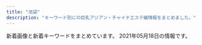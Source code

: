 ```yaml
---
title: "池袋"
description: "キーワード別にの巨乳アジアン・チャイナエステ嬢情報をまとめました。"
---
```


新着画像と新着キーワードをまとめています。
2021年05月18日の情報です。

<DmmAffiliateIns />
<KeywordTable
  shops={
    [
    {
        "img_links": [
            "http://es-manzokudou.com/images/info_07.png",
            "http://es-manzokudou.com/images/index_27.jpg",
            "http://es-manzokudou.com/uploads/36735dc9d436a790f344c57635a3a44f.jpg",
            "http://es-manzokudou.com/uploads/d0fdd8f6b16eaf7d5013c7d285fed2e3.jpg",
            "http://es-manzokudou.com/uploads/40fc21d31595f51aaf89793b1f68617b.jpg",
            "http://es-manzokudou.com/images/index_21.jpg",
            "http://es-manzokudou.com/uploads/88aa8f906b0332cb40ad4429c8e7b758.jpg",
            "http://es-manzokudou.com/images/index_24.jpg",
            "http://es-manzokudou.com/uploads/0d826c16062de1388c242e2f77eb7cd6.jpg",
            "http://es-manzokudou.com/images/index_05.jpg",
            "http://es-manzokudou.com/images/index_14.jpg",
            "http://es-manzokudou.com/uploads/33e3f16ac4ad0cce4991bcbf73f4ed57.jpg",
            "http://es-manzokudou.com/uploads/e29aa67ee54566513e4e34114bfdc7b9.jpg",
            "http://es-manzokudou.com/uploads/da9811a4171f2ec42d7c9a8567e79d8c.jpg",
            "http://es-manzokudou.com/images/link_09.jpg",
            "http://es-manzokudou.com/images/index_30.jpg",
            "http://es-manzokudou.com/uploads/f66d763bd48ac5f51969e4311ac7af5c.jpg",
            "http://es-manzokudou.com/images/index_08.jpg",
            "http://es-manzokudou.com/images/info_09.png",
            "http://es-manzokudou.com/uploads/6eeb47bf176bb33d310cc4b85e6877cd.jpg",
            "http://es-manzokudou.com/images/girls_09.jpg",
            "http://es-manzokudou.com/images/index_23.jpg",
            "http://es-manzokudou.com/images/index_09.jpg",
            "http://es-manzokudou.com/uploads/356177edff3d3b7efc4a77022debc8aa.jpg",
            "http://es-manzokudou.com/images/index_29.jpg",
            "http://es-manzokudou.com/uploads/de54f16df04e0df8ae07ab990b8c9fd2.jpg",
            "http://es-manzokudou.com/uploads/4a9bc6863322924a09070162269c7415.jpg",
            "http://es-manzokudou.com/uploads/8a1fb58d0b110680c2356994ca8efb25.jpg",
            "http://es-manzokudou.com/uploads/9f77b9b12f9cf11fcb013974ba368064.jpg",
            "http://es-manzokudou.com/uploads/0796672f7c59948334658998a3c55cdb.jpg",
            "http://es-manzokudou.com/images/index_13.jpg",
            "http://es-manzokudou.com/images/index_03.jpg",
            "http://es-manzokudou.com/uploads/59a8a61377564fb64b48427e84e4243f.jpg",
            "http://es-manzokudou.com/uploads/dedff2c11ab7aaa841a9cf2747a8406c.jpg",
            "http://es-manzokudou.com/uploads/d89fe15ae91cbe6757df76651ba2bafb.jpg",
            "http://es-manzokudou.com/images/index_04.jpg",
            "http://es-manzokudou.com/images/service_09.jpg",
            "http://es-manzokudou.com/uploads/209ba11412c2c128b5dfbdb8cfef6faa.jpg",
            "http://es-manzokudou.com/uploads/efbc511fca65f9baeae51ee52426cc0e.jpg",
            "http://es-manzokudou.com/uploads/801bf12e5eb5d7775a0d06c4314059a8.jpg",
            "http://es-manzokudou.com/images/interior_09.jpg",
            "http://es-manzokudou.com/images/index_22.jpg",
            "http://es-manzokudou.com/images/info_02.png",
            "http://es-manzokudou.com/uploads/62c2e989f1be95fc8e01be85b464d514.jpg",
            "http://www.cmfm2.jp/images/over_thumb_l.png",
            "http://es-manzokudou.com/uploads/6d01aeb80d9d599f91829439c8d1cce9.jpg",
            "http://es-manzokudou.com/uploads/1e5aff376576a255098bc7597386a028.jpg",
            "http://es-manzokudou.com/uploads/200f500725d3f15233d981ad9b5e6b9a.jpg",
            "http://es-manzokudou.com/uploads/b7f36d45469210b381ecb79a0e05a347.jpg",
            "http://es-manzokudou.com/uploads/ce9c20b274548d8d7fc88ffba3feb6b8.jpg",
            "http://es-manzokudou.com/images/index_15.jpg",
            "http://es-manzokudou.com/images/girls_11.jpg",
            "http://es-manzokudou.com/images/index_28.jpg",
            "http://es-manzokudou.com/uploads/275d5f397baa63db8424c86d5d6237cf.jpg",
            "http://es-manzokudou.com/images/index_06.jpg",
            "http://es-manzokudou.com/images/index_31.jpg",
            "http://es-manzokudou.com/images/index_01.jpg",
            "http://es-manzokudou.com/images/info_01.png",
            "http://es-manzokudou.com/images/index_02.jpg",
            "http://es-manzokudou.com/uploads/d71f74498ca17396d022ba9a4df966f3.jpg",
            "http://es-manzokudou.com/uploads/c7f77c3ead6ef13dab668a39ed78609c.jpg",
            "http://es-manzokudou.com/uploads/0b1795e88117182a477ab05f88143541.jpg",
            "http://es-manzokudou.com/uploads/848e0db3804d1d3c823537204d67f5aa.jpg",
            "http://es-manzokudou.com/images/info_05.png",
            "http://es-manzokudou.com/images/index_17.jpg",
            "http://es-manzokudou.com/images/index_07.jpg",
            "http://es-manzokudou.com/uploads/e0558d7d118d3983ed620237423a6a17.jpg",
            "http://es-manzokudou.com/uploads/7284e4ffc051cbb8c074a8c30390ce68.jpg",
            "http://es-manzokudou.com/uploads/4638ddb6f986a671b148647ba616100a.jpg",
            "http://es-manzokudou.com/images/index_19.jpg",
            "http://es-manzokudou.com/images/info_04.png",
            "http://es-manzokudou.com/images/index_11.jpg",
            "http://es-manzokudou.com/uploads/8ec0af3b4889c07ab76ccbed51b2b813.jpg",
            "http://es-manzokudou.com/uploads/13ab049cc45dea80b43d33b6b7108f00.jpg",
            "http://es-manzokudou.com/images/service_10.jpg",
            "http://es-manzokudou.com/uploads/7b043aa15c9a9920550a2b92ec6be546.jpg",
            "http://es-manzokudou.com/images/index_16.jpg",
            "http://es-manzokudou.com/images/interior_10.jpg",
            "http://es-manzokudou.com/uploads/c92c85411d427aeda4e82379f413bfc5.jpg",
            "http://es-manzokudou.com/uploads/b3126b220ec550d17cf3d4ceaa0d5f91.jpg"
        ],
        "keywords": {
            "C": 10,
            "87": 8,
            "86": 7,
            "88": 2,
            "D": 7,
            "84": 1
        },
        "url": "http://es-manzokudou.com/",
        "station": "JR\u6c60\u888b\u99c5\u6771\u53e3",
        "name": "\u6e80\u8db3\u5802"
    },
    {
        "keywords": {},
        "name": "\u30b9\u30de\u30a4\u30eb",
        "url": "http://iris.iest.info/",
        "station": "JR\u6c60\u888b\u99c5\u6771\u53e3",
        "img_links": []
    },
    {
        "url": "http://awakoku.net/",
        "img_links": [
            "http://awakoku.net/girls/noimage.jpg",
            "http://awakoku.net/girls/misaki2.jpg",
            "http://awakoku.net/girls/mina2.jpg",
            "http://awakoku.net/girls/sakura1.jpg",
            "http://awakoku.net/girls/yuri2.jpg",
            "http://awakoku.net/image/pickup.jpg",
            "http://awakoku.net/girls/hana1.jpg",
            "http://manpuku-web2.sakura.ne.jp/awakoku/image/header.jpg",
            "http://awakoku.net/girls/nagisa1.jpg",
            "http://awakoku.net/girls/misaki1.jpg",
            "http://awakoku.net/girls/mina1.jpg",
            "http://awakoku.net/girls/nagisa2.jpg",
            "http://awakoku.net/girls/kana1.jpg",
            "http://awakoku.net/girls/saki1.jpg",
            "http://awakoku.net/girls/nana11.jpg",
            "http://awakoku.net/girls/aya1.jpg",
            "http://awakoku.net/girls/yumi.jpg",
            "http://awakoku.net/girls/hana2.jpg",
            "http://awakoku.net/girls/ami1.jpg",
            "http://awakoku.net/girls/kana2.jpg",
            "http://awakoku.net/girls/yuri1.jpg",
            "http://awakoku.net/girls/nana22.jpg",
            "http://awakoku.net/topics/img/7-1.jpg"
        ],
        "station": "JR\u6c60\u888b\u99c5\u897f\u53e3",
        "keywords": {
            "87": 3,
            "E": 2,
            "83": 4,
            "85": 2,
            "88": 2,
            "84": 2,
            "F": 1,
            "86": 1,
            "C": 22
        },
        "name": "\u30a2\u30ef\u56fd\u515a"
    },
    {
        "name": "\u30b7\u30e3\u30fc\u30ed\u30c3\u30c8\u59eb",
        "keywords": {
            "87": 1,
            "C": 20,
            "85": 11,
            "E": 1,
            "D": 4,
            "82": 2,
            "89": 3,
            "88": 1,
            "86": 3
        },
        "url": "http://www.i-rlx.info/",
        "station": "JR\u6c60\u888b\u99c5\u897f\u53e3(\u5317)",
        "img_links": [
            "http://www.i-rlx.info/images/upload/thumb/9e42414005a99f48.jpg",
            "http://www.i-rlx.info/girl/08.jpg",
            "http://www.i-rlx.info/images/upload/thumb/5f15caf7f272770f.jpg",
            "http://www.i-rlx.info/images/upload/c3c01fea3cdcaa08.jpg",
            "http://www.i-rlx.info/images/index_24.jpg",
            "http://www.i-rlx.info/images/index_14.jpg",
            "http://www.i-rlx.info/images/rec.jpg",
            "http://www.i-rlx.info/girl/04.jpg",
            "http://www.i-rlx.info/images/index_35_01.jpg",
            "http://www.i-rlx.info/i/room/r04.jpg",
            "http://www.i-rlx.info/images/index_27.jpg",
            "http://www.i-rlx.info/images/index_34.jpg",
            "http://www.i-rlx.info/images/upload/thumb/bc0752fe4e53b8c6.jpg",
            "http://www.i-rlx.info/girl/01.jpg",
            "http://www.i-rlx.info/images/03.jpg",
            "http://www.i-rlx.info/girl/05.jpg",
            "http://www.i-rlx.info/images/rec_16.jpg",
            "http://www.i-rlx.info/images/index_11.jpg",
            "http://www.i-rlx.info/girl/06.jpg",
            "http://www.i-rlx.info/images/sub_21.jpg",
            "http://www.i-rlx.info/images/index_09.jpg",
            "http://www.i-rlx.info/images/upload/888936484d714117.jpg",
            "http://www.i-rlx.info/images/upload/thumb/c9993cc2167b7dc9.jpg",
            "http://www.i-rlx.info/images/index_39.jpg",
            "http://www.i-rlx.info/i/room/r03.jpg",
            "http://www.i-rlx.info/images/upload/thumb/549fe7e03db1e8fc.jpg",
            "http://www.i-rlx.info/images/index_17.jpg",
            "http://www.i-rlx.info/images/info_16.jpg",
            "http://www.i-rlx.info/images/upload/9e42414005a99f48.jpg",
            "http://www.i-rlx.info/i/girl/01.jpg",
            "http://www.i-rlx.info/images/index_18.jpg",
            "http://www.i-rlx.info/images/upload/thumb/eeb5d9caa554018e.jpg",
            "http://www.i-rlx.info/images/sub_18.jpg",
            "http://www.i-rlx.info/images/upload/19b76df66faf0b12.jpg",
            "http://www.i-rlx.info/images/upload/bb2bfea87a6127cc.jpg",
            "http://www.i-rlx.info/images/index_07.jpg",
            "http://www.i-rlx.info/images/index_15.jpg",
            "http://www.i-rlx.info/images/upload/thumb/a31aa89cc9329b66.jpg",
            "http://www.i-rlx.info/girl/02.jpg",
            "http://www.i-rlx.info/images/upload/d9467bde93e01a59.jpg",
            "http://www.i-rlx.info/girl/018.jpg",
            "http://www.i-rlx.info/images/upload/thumb/b0bbe23232bed8aa.jpg",
            "http://www.i-rlx.info/images/index_31.jpg",
            "http://www.i-rlx.info/images/upload/7d800b2f3fde617b.jpg",
            "http://www.i-rlx.info/images/upload/ac8e7ec3ac179feb.jpg",
            "http://www.i-rlx.info/images/index_08.jpg",
            "http://www.i-rlx.info/images/index_03.jpg",
            "http://www.i-rlx.info/images/upload/thumb/dc8f1b616e622b2a.jpg",
            "http://www.i-rlx.info/images/upload/thumb/888936484d714117.jpg",
            "http://www.i-rlx.info/images/upload/thumb/bb2bfea87a6127cc.jpg",
            "http://www.i-rlx.info/images/index_20.jpg",
            "http://www.i-rlx.info/images/index_22.jpg",
            "http://www.i-rlx.info/images/index_37.jpg",
            "http://www.i-rlx.info/images/info.jpg",
            "http://www.i-rlx.info/images/index_36.jpg",
            "http://www.i-rlx.info/images/upload/a31aa89cc9329b66.jpg",
            "http://www.i-rlx.info/images/upload/4d0e657eefdddf42.jpg",
            "http://www.i-rlx.info/i/girl/03.jpg",
            "http://www.i-rlx.info/images/index_10.jpg",
            "http://www.i-rlx.info/images/index_19.jpg",
            "http://www.i-rlx.info/images/upload/thumb/7d800b2f3fde617b.jpg",
            "http://www.i-rlx.info/i/girl/02.jpg",
            "http://www.i-rlx.info/images/index_33.jpg",
            "http://www.i-rlx.info/images/index_12.jpg",
            "http://www.i-rlx.info/images/upload/bb8a47bc98c64e87.jpg",
            "http://www.i-rlx.info/images/upload/thumb/22c78aefa047b678.jpg",
            "http://www.i-rlx.info/images/upload/thumb/d9467bde93e01a59.jpg",
            "http://www.i-rlx.info/images/index_29.jpg",
            "http://www.i-rlx.info/images/index_28.jpg",
            "http://www.i-rlx.info/girl/017.jpg",
            "http://www.i-rlx.info/images/upload/b0bbe23232bed8aa.jpg",
            "http://www.i-rlx.info/i/girl/04.jpg",
            "http://www.i-rlx.info/images/index_30.jpg",
            "http://www.i-rlx.info/images/index_02.jpg",
            "http://www.i-rlx.info/images/upload/c9993cc2167b7dc9.jpg",
            "http://www.i-rlx.info/images/upload/thumb/c3c01fea3cdcaa08.jpg",
            "http://www.i-rlx.info/i/girl/05.jpg",
            "http://www.i-rlx.info/images/upload/thumb/3a57edcf235cfd8e.jpg",
            "http://www.i-rlx.info/images/upload/thumb/19b76df66faf0b12.jpg",
            "http://www.i-rlx.info/i/room/r01.jpg",
            "http://www.i-rlx.info/images/index_26.jpg",
            "http://www.i-rlx.info/images/upload/5f15caf7f272770f.jpg",
            "http://www.i-rlx.info/images/upload/bc0752fe4e53b8c6.jpg",
            "http://www.i-rlx.info/images/index_13.jpg",
            "http://www.i-rlx.info/images/index_23.jpg",
            "http://www.i-rlx.info/images/index_01.jpg",
            "http://www.i-rlx.info/images/staff_16.jpg",
            "http://www.i-rlx.info/images/upload/eeb5d9caa554018e.jpg",
            "http://www.i-rlx.info/images/upload/95e8548329763630.jpg",
            "http://www.i-rlx.info/girl/07.jpg",
            "http://www.i-rlx.info/images/upload/thumb/4d0e657eefdddf42.jpg",
            "http://www.i-rlx.info/images/index_06.jpg",
            "http://www.i-rlx.info/images/upload/549fe7e03db1e8fc.jpg",
            "http://www.i-rlx.info/images/index_04.jpg",
            "http://www.i-rlx.info/images/upload/thumb/ac8e7ec3ac179feb.jpg",
            "http://www.i-rlx.info/images/upload/3a57edcf235cfd8e.jpg",
            "http://www.i-rlx.info/images/upload/22c78aefa047b678.jpg",
            "http://www.i-rlx.info/images/upload/dc8f1b616e622b2a.jpg",
            "http://www.i-rlx.info/images/upload/thumb/95e8548329763630.jpg",
            "http://www.i-rlx.info/i/room/r02.jpg",
            "http://www.i-rlx.info/images/upload/thumb/bb8a47bc98c64e87.jpg",
            "http://www.i-rlx.info/images/index_21.jpg"
        ]
    },
    {
        "img_links": [
            "http://new-paradise.net/images/kanna02.jpg",
            "http://new-paradise.net/images/noa.jpg",
            "http://new-paradise.net/images/misaki01.jpg",
            "http://new-paradise.net/images/a1.jpg",
            "http://new-paradise.net/images/misaki02.jpg",
            "http://new-paradise.net/images/up.png",
            "http://new-paradise.net/images/a2.jpg",
            "http://new-paradise.net/images/a4.jpg",
            "http://new-paradise.net/images/a5.jpg",
            "http://new-paradise.net/images/flash1.jpg",
            "http://new-paradise.net/images/a7.jpg",
            "http://new-paradise.net/images/g0.jpg",
            "http://new-paradise.net/images/itigo.jpg",
            "http://new-paradise.net/images/zi_staff.png",
            "http://new-paradise.net/images/a6.jpg",
            "http://new-paradise.net/images/down.png",
            "http://new-paradise.net/images/kiki.jpg",
            "http://new-paradise.net/images/info.jpg",
            "http://new-paradise.net/images/mobile.png",
            "http://new-paradise.net/images/r3.jpg",
            "http://new-paradise.net/images/a3.jpg",
            "http://new-paradise.net/images/kiki02.jpg",
            "http://new-paradise.net/images/honoka.jpg"
        ],
        "station": "JR\u6c60\u888b\u99c5\u897f\u53e3",
        "keywords": {},
        "name": "\u5fc3\u30d1\u30e9\u30c0\u30a4\u30b9",
        "url": "http://new-paradise.net/"
    },
    {
        "keywords": {},
        "station": "JR\u6c60\u888b\u99c5\u897f\u53e3",
        "url": "http://foryou-est.tokyo/",
        "img_links": [
            "http://foryou-est.tokyo/images/yuki.jpg",
            "http://foryou-est.tokyo/images/mika.jpg",
            "http://foryou-est.tokyo/images/up.png",
            "http://foryou-est.tokyo/images/kina.jpg",
            "http://foryou-est.tokyo/images/riri.jpg",
            "http://foryou-est.tokyo/images/zi_staff.png",
            "http://foryou-est.tokyo/images/sp03.jpg",
            "http://foryou-est.tokyo/images/aya.jpg",
            "http://foryou-est.tokyo/images/sp01.jpg",
            "http://foryou-est.tokyo/images/sp02.jpg",
            "http://foryou-est.tokyo/images/yumi.jpg",
            "http://foryou-est.tokyo/images/ai.jpg",
            "http://foryou-est.tokyo/images/down.png",
            "http://foryou-est.tokyo/images/flash1.jpg",
            "http://foryou-est.tokyo/images/emi.jpg",
            "http://foryou-est.tokyo/images/yuri.jpg",
            "http://foryou-est.tokyo/images/mobile.png"
        ],
        "name": "For You"
    },
    {
        "img_links": [
            "https://koi-tenshi.tyo.cm/images/sp_ico05.png",
            "https://koi-tenshi.tyo.cm/images/sp_ico06.png",
            "https://koi-tenshi.tyo.cm/photos/sites/8/2021/04/2021042906214275.jpg",
            "https://koi-tenshi.tyo.cm/photos/sites/8/2021/04/2021042906173487.jpg",
            "https://koi-tenshi.tyo.cm/images/info.jpg",
            "https://koi-tenshi.tyo.cm/images/sp_ico02.png",
            "https://koi-tenshi.tyo.cm/images/header_open.png",
            "https://koi-tenshi.tyo.cm/images/header_tel.png",
            "https://koi-tenshi.tyo.cm/images/sp_tel.png",
            "https://koi-tenshi.tyo.cm/images/end.png",
            "https://koi-tenshi.tyo.cm/photos/sites/8/2021/04/2021042906175895.jpg",
            "https://koi-tenshi.tyo.cm/images/sp_ico03.png",
            "https://koi-tenshi.tyo.cm/images/header_mail.png",
            "https://koi-tenshi.tyo.cm/images/sp_ico04.png",
            "https://koi-tenshi.tyo.cm/images/sp_ico01.png",
            "https://koi-tenshi.tyo.cm/photos/sites/8/2021/04/2021042906171256.jpg",
            "https://koi-tenshi.tyo.cm/images/sp_header.png"
        ],
        "keywords": {
            "C": 12,
            "85": 1,
            "86": 2,
            "88": 1,
            "D": 4
        },
        "url": "https://koi-tenshi.tyo.cm/",
        "station": "JR\u6c60\u888b\u99c5\u897f\u53e3(\u5317)",
        "name": "\u604b\u306e\u5929\u4f7f"
    },
    {
        "img_links": [
            "http://www.ccgirl.work/img/bana03.jpg",
            "http://ccgirl.work/staff/aya1.jpg",
            "http://www.ccgirl.work/staff/riri1.jpg",
            "http://www.ccgirl.work/img/interior.jpg",
            "http://www.ccgirl.work/staff/koko2.jpg",
            "http://www.ccgirl.work/staff/ai1.jpg",
            "http://www.ccgirl.work/staff/koko1.jpg",
            "http://www.ccgirl.work/img/s/s_qa.png",
            "http://ccgirl.work/staff/aya3.jpg",
            "http://www.ccgirl.work/staff/aya2.jpg",
            "http://ccgirl.work/staff/hana1.jpg",
            "http://ccgirl.work/img/interior.jpg",
            "http://ccgirl.work/img/contentsbottom.png",
            "http://ccgirl.work/img/icon/new.jpg",
            "http://ccgirl.work/staff/koko2.jpg",
            "http://ccgirl.work/staff/ai3.jpg",
            "http://ccgirl.work/staff/kayuri2.jpg",
            "http://www.ccgirl.work/img/bana02.jpg",
            "http://www.ccgirl.work/staff/hana1.jpg",
            "http://ccgirl.work/img/s/s_qa.png",
            "http://ccgirl.work/staff/aya2.jpg",
            "http://ccgirl.work/img/bana03.jpg",
            "http://ccgirl.work/staff/riri1.jpg",
            "http://ccgirl.work/staff/koko1.jpg",
            "http://ccgirl.work/staff/kayuri1.jpg",
            "http://www.ccgirl.work/staff/aya1.jpg",
            "http://ccgirl.work/img/bana02.jpg",
            "http://ccgirl.work/staff/ai2.jpg",
            "http://ccgirl.work/staff/ai1.jpg",
            "http://www.ccgirl.work/img/icon/new.jpg",
            "http://www.ccgirl.work/staff/aya3.jpg",
            "http://ccgirl.work/staff/kayuri3.jpg",
            "http://www.ccgirl.work/staff/kayuri1.jpg",
            "http://www.ccgirl.work/img/contentsbottom.png",
            "http://ccgirl.work/staff/riri2.jpg"
        ],
        "name": "\u73ca\u745a\u6d77\u5cb8",
        "url": "http://ccgirl.work/",
        "keywords": {
            "86": 30,
            "84": 46,
            "85": 14,
            "D": 30,
            "C": 65
        },
        "station": "JR\u6c60\u888b\u99c5\u6771\u53e3"
    },
    {
        "img_links": [
            "http://c-sun2.com/img/bar_grallery.png",
            "http://c-sun2.com/image/cast/cast_390_1_l.jpg",
            "http://c-sun2.com/img/topbar_camp.png",
            "http://c-sun2.com/image/cast/cast_485_1_l.jpg",
            "http://c-sun2.com/image/cast/cast_533_2_l.jpg",
            "http://c-sun2.com/image/cast/cast_485_2_l.jpg",
            "http://c-sun2.com/image/cast/cast_496_1_l.jpg",
            "http://c-sun2.com/img/header.jpg",
            "http://c-sun2.com/image/cast/cast_393_2_l.jpg",
            "http://c-sun2.com/image/cast/cast_360_2_l.jpg",
            "http://c-sun2.com/image/cast/cast_466_1_l.jpg",
            "http://c-sun2.com/image/cast/cast_492_1_l.jpg",
            "http://c-sun2.com/img/topbar_news.png",
            "http://c-sun2.com/image/cast/cast_471_2_l.jpg",
            "http://c-sun2.com/image/cast/cast_357_2_l.jpg",
            "http://c-sun2.com/image/cast/cast_473_1_l.jpg",
            "http://c-sun2.com/image/cast/cast_362_2_l.jpg",
            "http://c-sun2.com/image/cast/cast_473_2_l.jpg",
            "http://c-sun2.com/img/bar_profile.png",
            "http://c-sun2.com/image/cast/cast_393_1_l.jpg",
            "http://c-sun2.com/image/cast/cast_326_2_l.jpg",
            "http://c-sun2.com/image/cast/cast_534_2_l.jpg",
            "http://c-sun2.com/image/cast/cast_533_1_l.jpg",
            "http://c-sun2.com/img/event/camp3.jpg",
            "http://c-sun2.com/image/cast/cast_484_1_l.jpg",
            "http://c-sun2.com/image/cast/cast_326_1_l.jpg",
            "http://c-sun2.com/image/cast/cast_524_2_l.jpg",
            "http://c-sun2.com/image/cast/cast_453_1_l.jpg",
            "http://c-sun2.com/image/cast/cast_466_2_l.jpg",
            "http://c-sun2.com/image/cast/cast_471_1_l.jpg",
            "http://c-sun2.com/image/cast/cast_484_2_l.jpg",
            "http://c-sun2.com/img/bar_therapist.png",
            "http://c-sun2.com/image/cast/cast_362_1_l.jpg",
            "http://c-sun2.com/image/cast/cast_524_1_l.jpg",
            "http://c-sun2.com/image/cast/cast_496_2_l.jpg",
            "http://c-sun2.com/image/cast/cast_357_1_l.jpg",
            "http://c-sun2.com/image/cast/cast_534_1_l.jpg",
            "http://c-sun2.com/image/cast/cast_360_1_l.jpg",
            "http://c-sun2.com/image/cast/cast_453_2_l.jpg",
            "http://c-sun2.com/image/cast/cast_492_2_l.jpg",
            "http://c-sun2.com/image/cast/cast_580_1_l.jpg",
            "http://c-sun2.com/img/icon/new.png",
            "http://c-sun2.com/img/topbar_osusume.png",
            "http://c-sun2.com/image/shame/192_1_l.jpg",
            "http://c-sun2.com/image/cast/cast_390_2_l.jpg"
        ],
        "station": "JR\u6c60\u888b\u99c5\u897f\u53e3",
        "url": "http://c-sun2.com/",
        "name": "\u30b9\u30a4\u30fc\u30c8\u30de\u30c3\u30c8",
        "keywords": {
            "84": 8,
            "83": 10,
            "81": 4,
            "85": 4,
            "82": 10
        }
    },
    {
        "img_links": [
            "http://primore.jpest.net/uploads//sites/9/2020/06/aroma1.jpg",
            "http://primore.jpest.net/uploads//sites/9/2020/06/02.jpg",
            "http://primore.jpest.net/uploads//sites/9/2020/06/r2.jpg",
            "http://primore.jpest.net/uploads//sites/9/2020/06/r4.jpg",
            "http://primore.jpest.net/uploads//sites/9/2020/06/top-2.png",
            "http://primore.jpest.net/uploads//sites/9/2020/06/s2.jpg",
            "http://primore.jpest.net/uploads//sites/9/2020/06/01.jpg",
            "http://primore.jpest.net/uploads//sites/9/2020/06/aroma2.jpg",
            "http://primore.jpest.net/uploads//sites/9/2020/06/r3.jpg",
            "http://primore.jpest.net/uploads//sites/9/2020/06/r1.jpg",
            "http://primore.jpest.net/uploads//sites/9/2021/04/3.jpg",
            "http://primore.jpest.net/uploads//sites/9/2020/06/s4.jpg",
            "http://primore.jpest.net/uploads//sites/9/2021/04/1.jpg",
            "http://primore.jpest.net/uploads//sites/9/2020/06/r5.jpg",
            "http://primore.jpest.net/uploads//sites/9/2020/06/s3.jpg",
            "http://primore.jpest.net/uploads//sites/9/2020/06/s1.jpg",
            "http://primore.jpest.net/uploads//sites/9/2020/06/4.jpg",
            "http://primore.jpest.net/uploads//sites/9/2020/06/top1-3.png",
            "http://primore.jpest.net/uploads//sites/9/2021/04/2.jpg"
        ],
        "keywords": {},
        "url": "http://primore.jpest.net/",
        "name": "Primore \uff5e\u30d7\u30ea\u30e2\u30a2\uff5e",
        "station": "JR\u6c60\u888b\u99c5\u6771\u53e3"
    },
    {
        "url": "http://esthe-treat.com/",
        "name": "\u53f0\u6e7e\u5e78\u904b\u30ea\u30e9\u30af\u30bc\u30fc\u30b7\u30e7\u30f3",
        "img_links": [
            "http://esthe-treat.com/img/adrs.jpg",
            "http://esthe-treat.com/staff/miki/01.jpg",
            "http://esthe-treat.com/img/cam.jpg",
            "http://esthe-treat.com/staff/natumi/01.jpg",
            "http://esthe-treat.com/img/pc.jpg",
            "http://esthe-treat.com/staff/yuyu/01.jpg",
            "http://esthe-treat.com/staff/ami/01.jpg",
            "http://esthe-treat.com/img/sys1.png",
            "http://esthe-treat.com/img/botton.jpg",
            "http://esthe-treat.com/img/sys2.png",
            "http://esthe-treat.com/img/info.jpg",
            "http://esthe-treat.com/staff/rena/01.jpg",
            "http://esthe-treat.com/img/sysetc.png",
            "http://esthe-treat.com/img/t-t.jpg",
            "http://esthe-treat.com/img/t-r.jpg",
            "http://esthe-treat.com/img/tel.jpg",
            "http://esthe-treat.com/img/tit.jpg",
            "http://esthe-treat.com/img/t-a.jpg",
            "http://esthe-treat.com/img/add.jpg",
            "http://esthe-treat.com/img/pic.jpg",
            "http://esthe-treat.com/img/t-o.jpg",
            "http://esthe-treat.com/img/t-s.jpg"
        ],
        "keywords": {},
        "station": "JR\u6c60\u888b\u99c5\u897f\u53e3"
    },
    {
        "img_links": [
            "http://manian-ikebukuro.com/image/cast/cast_77_1_s.jpg",
            "http://manian-ikebukuro.com/img/news3.png",
            "http://manian-ikebukuro.com/image/cast/cast_67_1_s.jpg",
            "http://manian-ikebukuro.com/image/cast/cast_64_1_s.jpg",
            "http://manian-ikebukuro.com/image/cast/cast_73_1_s.jpg",
            "http://manian-ikebukuro.com/image/cast/cast_80_2_l.jpg",
            "http://manian-ikebukuro.com/img/QRcode.png",
            "http://manian-ikebukuro.com/image/cast/cast_2_1_l.jpg",
            "http://manian-ikebukuro.com/image/cast/cast_69_1_s.jpg",
            "http://manian-ikebukuro.com/image/cast/cast_6_1_l.jpg",
            "http://manian-ikebukuro.com/image/cast/cast_75_1_l.jpg",
            "http://manian-ikebukuro.com/image/cast/cast_71_2_l.jpg",
            "http://manian-ikebukuro.com/img/pickupGirl.png",
            "http://manian-ikebukuro.com/image/cast/cast_69_1_l.jpg",
            "http://manian-ikebukuro.com/image/cast/cast_69_2_l.jpg",
            "http://manian-ikebukuro.com/img/bar_profile.png",
            "http://manian-ikebukuro.com/img/news1.png",
            "http://manian-ikebukuro.com/image/cast/cast_6_2_l.jpg",
            "http://manian-ikebukuro.com/image/cast/cast_74_2_l.jpg",
            "http://manian-ikebukuro.com/image/cast/cast_64_1_l.jpg",
            "http://manian-ikebukuro.com/image/cast/cast_74_1_l.jpg",
            "http://manian-ikebukuro.com/image/cast/cast_2_1_s.jpg",
            "http://manian-ikebukuro.com/img/bar_staff.png",
            "http://manian-ikebukuro.com/image/cast/cast_47_1_s.jpg",
            "http://manian-ikebukuro.com/image/cast/cast_71_1_l.jpg",
            "http://manian-ikebukuro.com/image/cast/10x10.jpg",
            "http://manian-ikebukuro.com/image/cast/cast_70_1_s.jpg",
            "http://manian-ikebukuro.com/img/spSite.jpg",
            "http://manian-ikebukuro.com/image/cast/cast_68_1_s.jpg",
            "http://manian-ikebukuro.com/image/cast/cast_6_1_s.jpg",
            "http://manian-ikebukuro.com/img/line1.jpg",
            "http://manian-ikebukuro.com/image/cast/cast_74_1_s.jpg",
            "http://manian-ikebukuro.com/image/cast/cast_80_1_s.jpg",
            "http://manian-ikebukuro.com/img/tel.png",
            "http://manian-ikebukuro.com/image/cast/cast_70_1_l.jpg",
            "http://manian-ikebukuro.com/image/cast/cast_80_1_l.jpg",
            "http://manian-ikebukuro.com/image/cast/cast_63_1_s.jpg",
            "http://manian-ikebukuro.com/image/cast/cast_2_2_l.jpg",
            "http://manian-ikebukuro.com/image/cast/cast_64_2_l.jpg",
            "http://manian-ikebukuro.com/image/cast/cast_75_2_l.jpg",
            "http://manian-ikebukuro.com/image/cast/cast_71_1_s.jpg",
            "http://manian-ikebukuro.com/image/cast/cast_70_2_l.jpg",
            "http://manian-ikebukuro.com/sp/img/tel.png",
            "http://manian-ikebukuro.com/img/header0.jpg",
            "http://manian-ikebukuro.com/image/cast/cast_75_1_s.jpg"
        ],
        "name": "\u6d17\u4f53\u30de\u30cb\u30a2",
        "station": "JR\u6c60\u888b\u99c5\u6771\u53e3",
        "keywords": {},
        "url": "http://manian-ikebukuro.com/"
    },
    {
        "station": "JR\u6c60\u888b\u99c5\u897f\u53e3",
        "keywords": {
            "\u30bb\u30af\u30b7\u30fc": 1
        },
        "name": "\u6708\u306e\u604b",
        "url": "http://tsukinokoi.com/",
        "img_links": [
            "http://tsukinokoi.com/img/staff/154673852166026500.jpg",
            "http://tsukinokoi.com/images/bar_top.png",
            "http://tsukinokoi.com/img/staff/148586605222864500.jpg",
            "http://tsukinokoi.com/images/pickupGirl2014.png",
            "http://tsukinokoi.com/img/staff/148256052554824000.jpg",
            "http://tsukinokoi.com/img/staff/152008703796356600.jpg",
            "http://tsukinokoi.com/images/event/2020/m05.png",
            "http://tsukinokoi.com/img/staff/155204782386136400.jpg",
            "http://tsukinokoi.com/img/staff/155611310658540500.jpg",
            "http://tsukinokoi.com/img/staff/155818741107218300.jpg",
            "http://tsukinokoi.com/images/bar_staff.png",
            "http://tsukinokoi.com/img/staff/151584629124140300.jpg",
            "http://tsukinokoi.com/img/staff/160622584020640000.jpg",
            "http://tsukinokoi.com/images/news3.png",
            "http://tsukinokoi.com/images/news1.png",
            "http://tsukinokoi.com/img/staff/148586605226742500.jpg",
            "http://tsukinokoi.com/images/bar_gallery.png",
            "http://tsukinokoi.com/images/QRcode.png",
            "http://tsukinokoi.com/img/staff/142919725579809100.png",
            "http://tsukinokoi.com/img/staff/144652745411466600.jpg",
            "http://tsukinokoi.com/img/staff/153079932824200700.jpg",
            "http://tsukinokoi.com/img/staff/148073918839938900.jpg"
        ]
    },
    {
        "img_links": [
            "http://www.coco-8.jp/_src/36746397/mei1.jpg",
            "http://www.coco-8.jp/_src/54960397/wechatimg955.jpg",
            "http://www.coco-8.jp/_src/54960393/wechatimg955.jpg",
            "http://www.coco-8.jp/_src/36820892/cam3.png",
            "http://www.coco-8.jp/_src/36746380/aki.jpg",
            "http://www.coco-8.jp/_src/49977773/wechatimg437_20201113100952153.jpg",
            "http://www.coco-8.jp/_src/36741638/4.jpg",
            "http://www.coco-8.jp/_src/49977785/wechatimg336_20201102105038881.jpg",
            "http://www.coco-8.jp/_src/36746704/g5.png",
            "http://www.coco-8.jp/_src/36746320/sayuri.jpg",
            "http://www.coco-8.jp/_src/36746688/g2.jpg",
            "http://www.coco-8.jp/_src/49977786/wechatimg336_20201102105038881.jpg",
            "http://www.coco-8.jp/_src/36742638/b.png",
            "http://www.coco-8.jp/_src/36746346/maya.jpg",
            "http://www.coco-8.jp/_src/54960394/lineline.png",
            "http://www.coco-8.jp/_src/36742458/1.jpg",
            "http://www.coco-8.jp/_src/36745880/pic2.jpg",
            "http://www.coco-8.jp/_src/37791754/smartselect_20191212-140919_wechat.jpg",
            "http://www.coco-8.jp/_src/36742642/b.png",
            "http://www.coco-8.jp/_src/36742780/s3.jpg",
            "http://www.coco-8.jp/_src/36741670/1.jpg",
            "http://www.coco-8.jp/_src/37791773/wechatimg437_20201113100952153.jpg",
            "http://www.coco-8.jp/_src/49977665/wechatimg437_20201113100952153.jpg",
            "http://www.coco-8.jp/_src/36742460/3.jpg",
            "http://www.coco-8.jp/_src/36742459/2.jpg",
            "http://www.coco-8.jp/_src/36742462/5.jpg",
            "http://www.coco-8.jp/_src/36741674/5.jpg",
            "http://www.coco-8.jp/_src/36746331/lineline.png",
            "http://www.coco-8.jp/_src/36741636/5.jpg",
            "http://www.coco-8.jp/_src/54960364/wechatimg955.jpg",
            "http://www.coco-8.jp/_src/49632559/wechatimg336_20201102105038881.jpg",
            "http://www.coco-8.jp/_src/54960396/wechatimg955.jpg",
            "http://www.coco-8.jp/_src/36746633/lineline.png",
            "http://www.coco-8.jp/_src/36741637/3.jpg",
            "http://www.coco-8.jp/_src/36746644/lineline.png",
            "http://www.coco-8.jp/_src/36746635/iwa1.jpg",
            "http://www.coco-8.jp/_src/36741640/1.jpg",
            "http://www.coco-8.jp/_src/36742640/b.png",
            "http://www.coco-8.jp/_src/36746714/b.png",
            "http://www.coco-8.jp/_src/55662797/img20210426142633666355.png",
            "http://www.coco-8.jp/_src/49632727/wechatimg336_20201102105038881.jpg",
            "http://www.coco-8.jp/_src/36746345/maya.jpg",
            "http://www.coco-8.jp/_src/36742461/4.jpg",
            "http://www.coco-8.jp/_src/36742658/s1.jpg",
            "http://www.coco-8.jp/_src/36743040/s5.jpg",
            "http://www.coco-8.jp/_src/36742630/b.png",
            "http://www.coco-8.jp/_src/36742791/s4.jpg",
            "http://www.coco-8.jp/_src/36742636/b.png",
            "http://www.coco-8.jp/_src/37791774/wechatimg437_20201113100952153.jpg",
            "http://www.coco-8.jp/_src/36746395/lineline.png",
            "http://www.coco-8.jp/_src/36813492/cam2.jpg",
            "http://www.coco-8.jp/_src/36742644/sayuri.jpg",
            "http://www.coco-8.jp/_src/36741672/4.jpg",
            "http://www.coco-8.jp/_src/36741639/2.jpg",
            "http://www.coco-8.jp/_src/36746692/g3.jpg",
            "http://www.coco-8.jp/_src/36746702/g6.jpg",
            "http://www.coco-8.jp/_src/36746351/lineline.png",
            "http://www.coco-8.jp/_src/36712010/sayuri.jpg",
            "http://www.coco-8.jp/_src/36742655/down.png",
            "http://www.coco-8.jp/_src/36820891/cam3.png",
            "http://www.coco-8.jp/_src/36746379/aki.jpg",
            "http://www.coco-8.jp/_src/36746398/mei1.jpg",
            "http://www.coco-8.jp/_src/36746642/risa.jpg",
            "http://www.coco-8.jp/_src/36742714/s2.jpg",
            "http://www.coco-8.jp/_src/36813493/cam2.jpg",
            "http://www.coco-8.jp/_src/36741671/2.jpg",
            "http://www.coco-8.jp/_src/36746682/g.jpg",
            "http://www.coco-8.jp/_src/36746732/road2.png",
            "http://www.coco-8.jp/_src/36746639/lineline.png",
            "http://www.coco-8.jp/_src/36741673/3.jpg",
            "http://www.coco-8.jp/_src/37791789/lineline.png",
            "http://www.coco-8.jp/_src/36746641/risa.jpg",
            "http://www.coco-8.jp/_src/36741678/down.png",
            "http://www.coco-8.jp/_src/36746636/iwa1.jpg",
            "http://www.coco-8.jp/_src/36745876/pic1.jpg",
            "http://www.coco-8.jp/_src/49977789/lineline.png"
        ],
        "keywords": {
            "86": 2,
            "90": 1,
            "88": 1
        },
        "url": "http://www.coco-8.jp/",
        "station": "JR\u6c60\u888b\u99c5\u897f\u53e3",
        "name": "CoCo8 \u30b3\u30b3\u30a8\u30a4\u30c8"
    },
    {
        "station": "JR\u6c60\u888b\u99c5\u897f\u53e3",
        "name": "\u6e80\u6708\u5802",
        "url": "http://mangetsudou.tyo.cm/",
        "keywords": {},
        "img_links": []
    },
    {
        "img_links": [
            "https://www.relax-es.net/w160-p400/img/uploadfile/imgpc01601602016.jpg",
            "https://www.relax-es.net/img/uploadfile/imgpc01601601975.jpg",
            "https://www.relax-es.net/w160-p400/img/uploadfile/imgpc01601603008.jpg",
            "https://www.relax-es.net/w160-p400/img/uploadfile/imgpc01601942142.jpg",
            "https://www.relax-es.net/img/companioncoment.png",
            "https://www.relax-es.net/w160-p400/img/uploadfile/imgpc01608535716.jpg",
            "https://www.relax-es.net/w160-p400/img/uploadfile/imgpc01601601975.jpg",
            "https://www.relax-es.net/w160-p400/img/uploadfile/imgpc01601602761.jpg",
            "https://www.relax-es.net/img/num3.png",
            "https://www.relax-es.net/w160-p400/img/uploadfile/imgpc01601602890.jpg",
            "https://www.relax-es.net/w200-p300/img/uploadfile/imgpc01601602016.jpg",
            "https://www.relax-es.net/img/uploadfile/imgpc01608535915.jpg",
            "https://www.relax-es.net/img/icon/new.png",
            "https://www.relax-es.net/w200-p300/img/uploadfile/imgpc01601942165.jpg",
            "https://www.relax-es.net/w160-p400/img/uploadfile/imgpc01601601781.jpg",
            "https://www.relax-es.net/w160-p400/img/uploadfile/imgpc01601602676.jpg",
            "https://www.relax-es.net/w160-p400/img/uploadfile/imgpc01601942165.jpg",
            "https://www.relax-es.net/img/bana03.jpg",
            "https://www.relax-es.net/w200-p300/img/uploadfile/imgpc01601942123.jpg",
            "https://www.relax-es.net/w160-p400/img/uploadfile/imgpc01601602188.jpg",
            "https://www.relax-es.net/img/kantan.jpg",
            "https://www.relax-es.net/img/bana04.jpg",
            "https://www.relax-es.net/img/uploadfile/img_1601600792.jpg",
            "https://www.relax-es.net/img/num5.png",
            "https://www.relax-es.net/img/uploadfile/imgpc01601602188.jpg",
            "https://www.relax-es.net/img/uploadfile/1601603998.png",
            "https://www.relax-es.net/img/uploadfile/imgpc01601602016.jpg",
            "https://www.relax-es.net/w160-p400/img/uploadfile/imgpc01601602970.jpg",
            "https://www.relax-es.net/w200-p300/img/uploadfile/imgpc01601602443.jpg",
            "https://www.relax-es.net/w160-p400/img/uploadfile/imgpc01601602269.jpg",
            "https://www.relax-es.net/img/uploadfile/img_1601600707.jpg",
            "https://www.relax-es.net/img/shop.jpg",
            "https://www.relax-es.net/img/bana02.jpg",
            "https://www.relax-es.net/w200-p300/img/uploadfile/imgpc01608535783.jpg",
            "https://www.relax-es.net/w160-p400/img/uploadfile/imgpc01601942123.jpg",
            "https://www.relax-es.net/img/uploadfile/imgpc01601602443.jpg",
            "https://www.relax-es.net/img/uploadfile/imgpc01608535783.jpg",
            "https://www.relax-es.net/img/uploadfile/imgpc01601942105.jpg",
            "https://www.relax-es.net/img/uploadfile/imgpc01608535716.jpg",
            "https://www.relax-es.net/w90-p90/img/uploadfile/imgpc01608535783.jpg",
            "https://www.relax-es.net/img/uploadfile/imgpc01601602970.jpg",
            "https://www.relax-es.net/w200-p300/img/uploadfile/imgpc01601602761.jpg",
            "https://www.relax-es.net/img/uploadfile/imgpc01601602269.jpg",
            "https://www.relax-es.net/img/uploadfile/imgpc01601601781.jpg",
            "https://www.relax-es.net/img/uploadfile/imgpc01601942123.jpg",
            "https://www.relax-es.net/w160-p400/img/uploadfile/imgpc01601602326.jpg",
            "https://www.relax-es.net/w200-p300/img/uploadfile/imgpc01601942142.jpg",
            "https://www.relax-es.net/w200-p300/img/uploadfile/imgpc01601942092.jpg",
            "https://www.relax-es.net/img/uploadfile/imgpc01601942165.jpg",
            "https://www.relax-es.net/w160-p400/img/uploadfile/imgpc01608535826.jpg",
            "https://www.relax-es.net/w90-p90/img/uploadfile/imgpc01601602970.jpg",
            "https://www.relax-es.net/img/bana05.jpg",
            "https://www.relax-es.net/img/uploadfile/imgpc01601942142.jpg",
            "https://www.relax-es.net/w200-p300/img/uploadfile/imgpc01601942105.jpg",
            "https://www.relax-es.net/img/uploadfile/imgpc01601603008.jpg",
            "https://www.relax-es.net/w200-p300/img/uploadfile/imgpc01601603008.jpg",
            "https://www.relax-es.net/w90-p90/img/uploadfile/imgpc01608535826.jpg",
            "https://www.relax-es.net/img/bana10.jpg",
            "https://www.relax-es.net/img/uploadfile/imgpc01601942092.jpg",
            "https://www.relax-es.net/w160-p400/img/uploadfile/imgpc01608535783.jpg",
            "https://www.relax-es.net/img/syscard.png",
            "https://www.relax-es.net/img/area.jpg",
            "https://www.relax-es.net/w90-p90/img/uploadfile/imgpc01608535716.jpg",
            "https://www.relax-es.net/img/uploadfile/imgpc01601602761.jpg",
            "https://www.relax-es.net/w160-p400/img/uploadfile/imgpc01601942092.jpg",
            "https://www.relax-es.net/img/num4.png",
            "https://www.relax-es.net/w90-p90/img/uploadfile/imgpc01601603008.jpg",
            "https://www.relax-es.net/w200-p300/img/uploadfile/imgpc01601602188.jpg",
            "https://www.relax-es.net/w160-p400/img/uploadfile/imgpc01601602403.jpg",
            "https://www.relax-es.net/w300-p200/img/uploadfile/imgpc01601942105.jpg",
            "https://www.relax-es.net/w90-p90/img/uploadfile/imgpc01601602890.jpg",
            "https://www.relax-es.net/w200-p300/img/uploadfile/imgpc01601602269.jpg",
            "https://www.relax-es.net/w160-p400/img/uploadfile/imgpc01601942105.jpg",
            "https://www.relax-es.net/img/num1.png",
            "https://www.relax-es.net/img/bana07.jpg",
            "https://www.relax-es.net/w160-p400/img/uploadfile/imgpc01608535915.jpg",
            "https://www.relax-es.net/img/num2.png",
            "https://www.relax-es.net/w160-p400/img/uploadfile/imgpc01601602443.jpg",
            "https://www.relax-es.net/img/bana01.jpg",
            "https://www.relax-es.net/img/uploadfile/imgpc01601602676.jpg",
            "https://www.relax-es.net/img/uploadfile/imgpc01601602890.jpg"
        ],
        "station": "JR\u6c60\u888b\u99c5\u897f\u53e3(\u5317)",
        "name": "New RELAX TIME",
        "keywords": {
            "89": 49,
            "F": 27,
            "87": 20,
            "E": 68,
            "D": 45,
            "90": 10,
            "C": 36,
            "88": 62
        },
        "url": "https://www.relax-es.net/"
    },
    {
        "name": "\u604b",
        "keywords": {
            "C": 12,
            "83": 18,
            "D": 18,
            "86": 6,
            "85": 6
        },
        "station": "JR\u6c60\u888b\u99c5\u897f\u53e3",
        "img_links": [
            "http://momipara.jp/img/link/momi88.jpg",
            "http://koi.este.work/tennai2.jpg",
            "http://koi.este.work/2/uploadimg/1565558725.jpg",
            "http://koi.este.work/b_news.png",
            "http://koi.este.work/b_girl.png",
            "http://koi.este.work/2/uploadimg/1577672563.jpg",
            "http://koi.este.work/t1.jpg",
            "http://koi.este.work/t3.jpg",
            "http://koi.este.work/tennai4.jpg",
            "http://koi.este.work/mens-esthe.png",
            "http://koi.este.work/top.jpg",
            "http://koi.este.work/2/uploadimg/1579481243.jpg",
            "http://koi.este.work/tennai3.jpg",
            "http://koi.este.work/up_5_3_0.jpg",
            "http://koi.este.work/2/uploadimg/1601879728.jpg",
            "http://koi.este.work/tennai.png"
        ],
        "url": "http://koi.este.work/"
    },
    {
        "station": "JR\u6c60\u888b\u99c5\u897f\u53e3(\u5317)",
        "keywords": {
            "C": 33,
            "86": 20,
            "E": 3,
            "87": 8,
            "D": 11
        },
        "img_links": [
            "http://www.yurari-massage.work/img/campian.jpg",
            "http://www.yurari-massage.work/img/sta28.jpg",
            "http://www.yurari-massage.work/img/head.jpg",
            "http://www.yurari-massage.work/img/sta26.jpg",
            "http://www.yurari-massage.work/img/st07.jpg",
            "http://www.yurari-massage.work/img/m60.jpg",
            "http://www.yurari-massage.work/img/st22.jpg",
            "http://www.yurari-massage.work/img/st017.jpg",
            "http://www.yurari-massage.work/img/st19.jpg",
            "http://www.yurari-massage.work/img/m10.jpg",
            "http://www.yurari-massage.work/img/st026.jpg",
            "http://www.yurari-massage.work/img/st4.jpg",
            "http://www.yurari-massage.work/img/sta4.jpg",
            "http://www.yurari-massage.work/img/sta29.jpg",
            "http://www.yurari-massage.work/img/m5.jpg",
            "http://www.yurari-massage.work/img/st027.jpg",
            "http://www.yurari-massage.work/img/st11.jpg",
            "http://www.yurari-massage.work/img/r9.jpg",
            "http://www.yurari-massage.work/img/m50.jpg",
            "http://www.yurari-massage.work/img/st021.jpg",
            "http://www.yurari-massage.work/img/m3.jpg",
            "http://www.yurari-massage.work/img/st26.jpg",
            "http://www.yurari-massage.work/img/m40.jpg",
            "http://www.yurari-massage.work/img/nos.jpg",
            "http://www.yurari-massage.work/img/m2.jpg",
            "http://www.yurari-massage.work/img/sta7.jpg",
            "http://www.yurari-massage.work/img/m4.jpg",
            "http://www.yurari-massage.work/img/sta25.jpg",
            "http://www.yurari-massage.work/img/st7.jpg",
            "http://www.yurari-massage.work/img/m6.jpg",
            "http://www.yurari-massage.work/img/st27.jpg",
            "http://www.yurari-massage.work/img/sta21.jpg",
            "http://www.yurari-massage.work/img/st28.jpg",
            "http://www.yurari-massage.work/img/mobile.png",
            "http://www.yurari-massage.work/img/st25.jpg",
            "http://www.yurari-massage.work/img/sta22.jpg",
            "http://www.yurari-massage.work/img/st21.jpg",
            "http://www.yurari-massage.work/img/st022.jpg",
            "http://www.yurari-massage.work/img/m20.jpg",
            "http://www.yurari-massage.work/img/sta27.jpg",
            "http://www.yurari-massage.work/img/m1.jpg",
            "http://www.yurari-massage.work/img/st29.jpg",
            "http://www.yurari-massage.work/img/m30.jpg",
            "http://www.yurari-massage.work/img/st17.jpg"
        ],
        "url": "http://www.yurari-massage.work/",
        "name": "\u3086\u3089\u308a"
    },
    {
        "name": "\u30cf\u30cb\u30fc\u30d3\u30fc",
        "keywords": {
            "84": 238,
            "D": 192,
            "85": 89,
            "83": 140,
            "C": 240,
            "88": 45,
            "F": 45,
            "82": 55
        },
        "img_links": [
            "https://honeybee2.com/images/bnr_88_31.jpg",
            "https://honeybee2.com/images_staff/168/111319171076.jpg",
            "https://honeybee2.com/images_staff/168/050113400416.jpg",
            "https://honeybee2.com/images/img_info_03.png",
            "https://honeybee2.com/images/bnr_side_card.png",
            "https://honeybee2.com/images/icon_ranking_05.png",
            "https://honeybee2.com/images/no_image.jpg",
            "https://honeybee2.com/images_staff/108/050115134296.jpg",
            "https://honeybee2.com/images_staff/175/050113092189.jpg",
            "https://honeybee2.com/images/bnr_160_45.jpg",
            "https://honeybee2.com/images_staff/142/050113450875.jpg",
            "https://honeybee2.com/images/bnr_200_40.jpg",
            "https://honeybee2.com/images_staff/136/050114025434.jpg",
            "https://honeybee2.com/images_staff/117/050114225897.jpg",
            "https://honeybee2.com/images/img_info.png",
            "https://honeybee2.com/images/img_gallery_03.png",
            "https://honeybee2.com/images_staff/176/050115410027.jpg",
            "https://honeybee2.com/images/vis_castframe_01.png",
            "https://honeybee2.com/images/icon_ranking_01.png",
            "https://honeybee2.com/images/icon_ranking_04.png",
            "https://honeybee2.com/images/btn_back.png",
            "https://honeybee2.com/images_staff/111/050114432551.jpg",
            "https://honeybee2.com/images/img_gallery_01.png",
            "https://honeybee2.com/images_staff/142/060611265633.jpg",
            "https://honeybee2.com/images/img_info_02.png",
            "https://honeybee2.com/images_staff/136/041523165620.jpg",
            "https://honeybee2.com/images_staff/133/041312285087.jpg",
            "https://honeybee2.com/images/vis_profileframe.png",
            "https://honeybee2.com/images/img_info_01.png",
            "https://honeybee2.com/images_staff/111/070714141435.jpg",
            "https://honeybee2.com/images_staff/150/050113284720.jpg",
            "https://honeybee2.com/images_staff/133/050114310512.jpg",
            "https://honeybee2.com/images/bnr_468_60.jpg",
            "https://honeybee2.com/images/btn_next.png",
            "https://honeybee2.com/images/icon_new.png",
            "https://honeybee2.com/images_staff/117/082321050834.jpg",
            "https://honeybee2.com/images_staff/99/050115040623.jpg",
            "https://honeybee2.com/images/pagetop_off.png",
            "https://honeybee2.com/images_staff/134/041314164177.jpg",
            "https://honeybee2.com/images/icon_ranking_03.png",
            "https://honeybee2.com/images_staff/99/110211050217.jpg",
            "https://honeybee2.com/images_staff/60/032207120681.jpg",
            "https://honeybee2.com/images_staff/150/091116274617.jpg",
            "https://honeybee2.com/images/img_gallery_06.png",
            "https://honeybee2.com/images/img_gallery_02.png",
            "https://honeybee2.com/images/img_gallery_04.png",
            "https://honeybee2.com/images_staff/60/050115251333.jpg",
            "https://honeybee2.com/images/bnr_side_concept.png",
            "https://honeybee2.com/images/img_gallery_05.png"
        ],
        "url": "https://honeybee2.com/",
        "station": "JR\u6c60\u888b\u99c5\u897f\u53e3(\u5317)"
    },
    {
        "station": "JR\u6c60\u888b\u99c5\u897f\u53e3(\u5317)",
        "name": "\u82b1\u6c34\u6728",
        "url": "http://es-hana.work/",
        "img_links": [
            "http://es-hana.work/images/7.jpg",
            "http://es-hana.work/images/2.jpg",
            "http://es-hana.work/images/1.jpg",
            "http://es-hana.work/images/staff_t.jpg",
            "http://es-hana.work/images/6.jpg",
            "http://es-hana.work/staff/ai.jpg",
            "http://es-hana.work/images/ac2.jpg",
            "http://es-hana.work/staff/rina.jpg",
            "http://es-hana.work/staff/yui.jpg",
            "http://es-hana.work/images/5.jpg",
            "http://es-hana.work/images/tg.jpg",
            "http://es-hana.work/staff/miki.jpg",
            "http://es-hana.work/images/news.jpg",
            "http://es-hana.work/img/yui1.jpg",
            "http://es-hana.work/img/rina1.jpg",
            "http://es-hana.work/staff/nana.jpg",
            "http://es-hana.work/staff/aya.jpg",
            "http://es-hana.work/images/3.jpg",
            "http://es-hana.work/images/sys1.jpg",
            "http://es-hana.work/img/ai1.jpg",
            "http://es-hana.work/staff/yuna.jpg",
            "http://es-hana.work/images/ac1.jpg",
            "http://es-hana.work/img/aya1.jpg",
            "http://es-hana.work/images/line.jpg",
            "http://es-hana.work/img/miki1.jpg",
            "http://es-hana.work/images/head.jpg",
            "http://es-hana.work/images/interior_t.jpg",
            "http://es-hana.work/images/8.jpg",
            "http://es-hana.work/images/sys2.jpg",
            "http://es-hana.work/staff/haruka.jpg",
            "http://es-hana.work/img/haruka1.jpg",
            "http://es-hana.work/img/nana1.jpg",
            "http://es-hana.work/images/int.jpg"
        ],
        "keywords": {}
    },
    {
        "img_links": [
            "https://www.aroma-angels.net/images/up_5_8_0.jpg",
            "https://www.aroma-angels.net/images/link/link_34.jpg",
            "https://www.aroma-angels.net/images/up_5_22_0.jpg",
            "https://www.aroma-angels.net/images/mc_1_1_505.jpg",
            "https://www.aroma-angels.net/images/mc_1_1_445.jpg",
            "https://www.aroma-angels.net/images/up_5_7_0.jpg",
            "https://www.aroma-angels.net/images/ml_11_1_144.jpg",
            "https://www.aroma-angels.net/images/ml_11_1_960.jpg",
            "https://www.aroma-angels.net/images/mc_1_1_882.jpg",
            "https://www.aroma-angels.net/images/mt_10_1_105.jpg",
            "https://www.aroma-angels.net/images/up_5_10_0.jpg",
            "https://www.aroma-angels.net/images/mc_1_1_507.jpg",
            "https://www.aroma-angels.net/images/up_5_14_0.jpg",
            "https://www.aroma-angels.net/images/mc_1_2_105.jpg",
            "https://www.aroma-angels.net/images/ml_11_1_1285.jpg",
            "https://www.aroma-angels.net/images/mc_1_1_105.jpg",
            "https://www.aroma-angels.net/images/up_5_19_0.jpg",
            "https://www.aroma-angels.net/images/mt_10_1_1092.jpg",
            "https://www.aroma-angels.net/images/up_5_13_0.jpg",
            "https://www.aroma-angels.net/images/mc_1_1_1092.jpg",
            "https://www.aroma-angels.net/images/ml_11_1_446.jpg",
            "https://www.aroma-angels.net/images/mc_1_2_445.jpg",
            "https://www.aroma-angels.net/images/mc_1_2_144.jpg",
            "https://www.aroma-angels.net/images/ml_11_1_208.jpg",
            "https://www.aroma-angels.net/images/ml_11_1_445.jpg",
            "https://www.aroma-angels.net/images/mc_1_1_1338.jpg",
            "https://www.aroma-angels.net/images/mt_10_1_144.jpg",
            "https://www.aroma-angels.net/images/up_5_9_0.jpg",
            "https://www.aroma-angels.net/images/ml_11_1_1064.jpg",
            "https://www.aroma-angels.net/images/mc_1_1_268.jpg",
            "https://www.aroma-angels.net/images/mc_1_1_508.jpg",
            "https://www.aroma-angels.net/images/ml_11_1_508.jpg",
            "https://estama.jp/assets_new/default/pc/img/page/link/estama_200_40.png",
            "https://www.aroma-angels.net/images/mc_1_1_506.jpg",
            "https://www.aroma-angels.net/images/ml_11_1_1411.jpg",
            "https://www.aroma-angels.net/images/ml_11_1_882.jpg",
            "https://www.aroma-angels.net/images/ml_11_1_506.jpg",
            "https://www.aroma-angels.net/images/ml_11_1_239.jpg",
            "https://www.aroma-angels.net/images/ml_11_1_268.jpg",
            "https://www.aroma-angels.net/images/up_5_27_0.jpg",
            "https://www.aroma-angels.net/asset/img/top2.jpg",
            "https://www.aroma-angels.net/images/up_5_11_0.jpeg",
            "https://www.aroma-angels.net/images/mc_1_1_425.jpg",
            "https://www.aroma-angels.net/images/link/link_37.png",
            "https://www.aroma-angels.net/asset/img/spacer_gallery.png",
            "https://www.aroma-angels.net/images/mt_10_1_446.jpg",
            "https://www.aroma-angels.net/images/ml_11_1_1092.jpg",
            "https://www.aroma-angels.net/images/up_5_12_0.jpg",
            "https://www.aroma-angels.net/images/mc_1_2_268.jpg",
            "https://www.aroma-angels.net/images/up_5_6_0.jpg",
            "https://www.aroma-angels.net/images/up_5_5_0.jpg",
            "https://www.aroma-angels.net/images/up_5_15_0.jpg",
            "https://www.aroma-angels.net/asset/img/spacer900x360.png",
            "https://www.aroma-angels.net/images/ml_11_1_1698.jpeg",
            "https://www.aroma-angels.net/images/ml_11_1_505.jpg",
            "https://www.aroma-angels.net/images/ml_11_1_314.jpg",
            "https://www.aroma-angels.net/images/mt_10_1_508.jpg",
            "https://www.aroma-angels.net/images/link/link_15.jpg",
            "https://menlog.net/link/menlog20040.jpg",
            "https://www.aroma-angels.net/images/ml_11_1_1272.jpg",
            "https://www.aroma-angels.net/images/mc_1_1_144.jpg",
            "https://www.aroma-angels.net/images/ml_11_1_240.jpg",
            "https://www.aroma-angels.net/images/link/link_31.jpg",
            "https://www.aroma-angels.net/images/mt_10_1_506.jpg",
            "https://www.aroma-angels.net/images/up_5_23_0.jpg",
            "https://www.aroma-angels.net/images/mc_1_1_1285.jpg",
            "https://www.aroma-angels.net/images/link/link_19.jpg",
            "https://www.aroma-angels.net/images/ml_11_1_241.jpg",
            "https://www.aroma-angels.net/images/mc_1_1_446.jpg",
            "https://www.aroma-angels.net/asset/img/top.jpg",
            "https://www.aroma-angels.net/images/up_5_25_0.jpg",
            "https://www.aroma-angels.net/images/up_5_18_0.jpg",
            "https://www.aroma-angels.net/images/ml_11_1_2202.jpg",
            "https://www.aroma-angels.net/images/ml_11_1_105.jpg",
            "https://www.aroma-angels.net/asset/img/spacer300x450.png",
            "https://www.aroma-angels.net/images/ml_11_1_507.jpg",
            "https://www.aroma-angels.net/images/up_5_26_0.jpg",
            "https://www.aroma-angels.net/images/ml_11_1_1338.jpg",
            "https://www.aroma-angels.net/images/mt_10_1_505.jpg",
            "https://www.aroma-angels.net/images/ml_11_1_425.jpg",
            "https://www.aroma-angels.net/images/up_5_17_0.jpg",
            "https://www.aroma-angels.net/images/link/link_27.jpg",
            "https://www.aroma-angels.net/images/mc_1_2_1092.jpg"
        ],
        "url": "https://www.aroma-angels.net/",
        "name": "AromaAngels\uff5e\u6c60\u888b\u30a2\u30ed\u30de\u30a8\u30f3\u30b8\u30a7\u30eb\u30ba\uff5e",
        "keywords": {
            "88": 5,
            "E": 1,
            "83": 3,
            "D": 14,
            "87": 4,
            "C": 49,
            "86": 6,
            "85": 12
        },
        "station": "JR\u6c60\u888b\u99c5\u897f\u53e3"
    },
    {
        "url": "http://hanamizuki.jpn.cm/",
        "station": "JR\u6c60\u888b\u99c5\u6771\u53e3",
        "keywords": {
            "H": 2,
            "95": 1,
            "90": 1,
            "88": 1,
            "E": 1
        },
        "img_links": [
            "http://hanamizuki.jpn.cm/images/room2.jpg",
            "http://hanamizuki.jpn.cm/photos/sites/43/2019/12/2019122511054726.jpg",
            "http://hanamizuki.jpn.cm/photos/sites/43/2019/12/2019122511054178.jpg",
            "http://hanamizuki.jpn.cm/photos/sites/43/2017/11/2017110204161468.jpg",
            "http://hanamizuki.jpn.cm/images/s_link.png",
            "http://hanamizuki.jpn.cm/images/s_news.png",
            "http://hanamizuki.jpn.cm/photos/sites/43/2017/11/2017110204162215.jpg",
            "http://hanamizuki.jpn.cm/images/room3.jpg",
            "http://hanamizuki.jpn.cm/images/top.png",
            "http://hanamizuki.jpn.cm/images/room1.jpg",
            "http://hanamizuki.jpn.cm/images/room4.jpg",
            "http://hanamizuki.jpn.cm/photos/sites/43/2021/02/2021020211590282.jpg",
            "http://hanamizuki.jpn.cm/images/s_staff.png",
            "http://hanamizuki.jpn.cm/images/mobile.png",
            "http://hanamizuki.jpn.cm/images/nbj2.jpg"
        ],
        "name": "\u6c34\u6728\u82b1"
    },
    {
        "img_links": [
            "http://salon-arm.com/pic/head.png",
            "http://salon-arm.com/staff/emi/01mb.jpg",
            "http://salon-arm.com/staff/ichigo/01mb.jpg",
            "http://salon-arm.com/img/ttl_staff.png",
            "http://salon-arm.com/img/ttl_mobile.png",
            "http://salon-arm.com/staff/ichigo/01.jpg",
            "http://salon-arm.com/staff/reina/01.jpg",
            "http://salon-arm.com/img/ttl_line.png",
            "http://salon-arm.com/img/att.jpg",
            "http://salon-arm.com/staff/rika/01mb.jpg",
            "http://salon-arm.com/staff/mai/01.jpg",
            "http://salon-arm.com/staff/saya/01mb.jpg",
            "http://salon-arm.com/staff/rika/01.jpg",
            "http://salon-arm.com/staff/midori/01.jpg",
            "http://salon-arm.com/i/files/homeimg.jpg",
            "http://salon-arm.com/staff/yuuka/01.jpg",
            "http://salon-arm.com/staff/ai/01.jpg",
            "http://salon-arm.com/staff/ai/01mb.jpg",
            "http://salon-arm.com/staff/nana/01.jpg",
            "http://salon-arm.com/staff/yuuka/01mb.jpg",
            "http://salon-arm.com/staff/reina/01mb.jpg",
            "http://salon-arm.com/staff/ringo/01mb.jpg",
            "http://salon-arm.com/staff/midori/01mb.jpg",
            "http://salon-arm.com/staff/kaori/01mb.jpg",
            "http://salon-arm.com/staff/kaori/01.jpg",
            "http://salon-arm.com/staff/saya/01.jpg",
            "http://salon-arm.com/staff/mai/01mb.jpg",
            "http://salon-arm.com/staff/ringo/01.jpg",
            "http://salon-arm.com/pic/top.png",
            "http://salon-arm.com/img/ttl_tnew.png",
            "http://salon-arm.com/staff/emi/01.jpg",
            "http://salon-arm.com/staff/nana/01mb.jpg",
            "http://salon-arm.com/img/ttl_concept.png"
        ],
        "url": "http://salon-arm.com/",
        "name": "\u30a2\u30ed\u30de\u30ed\u30de\u30f3\u30b9",
        "keywords": {
            "C": 21
        },
        "station": "JR\u6c60\u888b\u99c5\u897f\u53e3"
    },
    {
        "keywords": {
            "C": 8
        },
        "img_links": [
            "http://monaliza.xyz/images/index_c1.jpg",
            "http://monaliza.xyz/images/yuki.jpg",
            "http://monaliza.xyz/images/aoyi.jpg",
            "http://monaliza.xyz/images/g4.jpg",
            "http://monaliza.xyz/images/r02.jpg",
            "http://monaliza.xyz/images/gallery_image01b.jpg",
            "http://monaliza.xyz/images/index_c3.jpg",
            "http://monaliza.xyz/images/r03.jpg",
            "http://monaliza.xyz/images/g6.jpg",
            "http://monaliza.xyz/images/index_c2.jpg",
            "http://monaliza.xyz/images/g7.jpg",
            "http://monaliza.xyz/images/r01.jpg",
            "http://monaliza.xyz/images/mobile.jpg",
            "http://monaliza.xyz/images/top.jpg",
            "http://monaliza.xyz/images/r04.jpg"
        ],
        "name": "MONA\u30fbLIZA \u30e2\u30ca\u30fb\u30ea\u30b6",
        "url": "http://monaliza.xyz/",
        "station": "JR\u6c60\u888b\u99c5\u897f\u53e3"
    }
]
}
/>
<DmmAffiliateScript />
